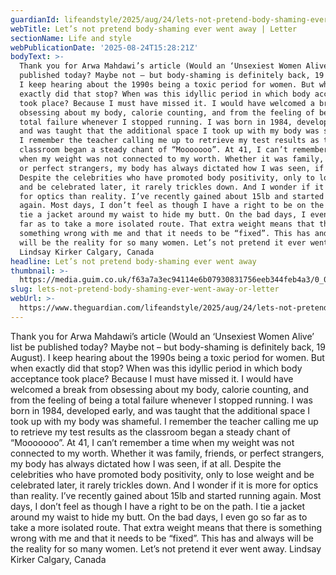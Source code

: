 ```yaml
---
guardianId: lifeandstyle/2025/aug/24/lets-not-pretend-body-shaming-ever-went-away
webTitle: Let’s not pretend body-shaming ever went away | Letter
sectionName: Life and style
webPublicationDate: '2025-08-24T15:28:21Z'
bodyText: >-
  Thank you for Arwa Mahdawi’s article (Would an ‘Unsexiest Women Alive’ list be
  published today? Maybe not – but body-shaming is definitely back, 19 August).
  I keep hearing about the 1990s being a toxic period for women. But when
  exactly did that stop? When was this idyllic period in which body acceptance
  took place? Because I must have missed it. I would have welcomed a break from
  obsessing about my body, calorie counting, and from the feeling of being a
  total failure whenever I stopped running. I was born in 1984, developed early,
  and was taught that the additional space I took up with my body was shameful.
  I remember the teacher calling me up to retrieve my test results as the
  classroom began a steady chant of “Mooooooo”. At 41, I can’t remember a time
  when my weight was not connected to my worth. Whether it was family, friends,
  or perfect strangers, my body has always dictated how I was seen, if at all.
  Despite the celebrities who have promoted body positivity, only to lose weight
  and be celebrated later, it rarely trickles down. And I wonder if it is more
  for optics than reality. I’ve recently gained about 15lb and started running
  again. Most days, I don’t feel as though I have a right to be on the path. I
  tie a jacket around my waist to hide my butt. On the bad days, I even go so
  far as to take a more isolated route. That extra weight means that there is
  something wrong with me and that it needs to be “fixed”. This has and always
  will be the reality for so many women. Let’s not pretend it ever went away.
  Lindsay Kirker Calgary, Canada
headline: Let’s not pretend body-shaming ever went away
thumbnail: >-
  https://media.guim.co.uk/f63a7a3ec94114e6b07930831756eeb344feb4a3/0_0_4680_3744/500.jpg
slug: lets-not-pretend-body-shaming-ever-went-away-or-letter
webUrl: >-
  https://www.theguardian.com/lifeandstyle/2025/aug/24/lets-not-pretend-body-shaming-ever-went-away
---
```

Thank you for Arwa Mahdawi’s article (Would an ‘Unsexiest Women Alive’ list be published today? Maybe not – but body-shaming is definitely back, 19 August). I keep hearing about the 1990s being a toxic period for women. But when exactly did that stop? When was this idyllic period in which body acceptance took place? Because I must have missed it. I would have welcomed a break from obsessing about my body, calorie counting, and from the feeling of being a total failure whenever I stopped running. I was born in 1984, developed early, and was taught that the additional space I took up with my body was shameful. I remember the teacher calling me up to retrieve my test results as the classroom began a steady chant of “Mooooooo”. At 41, I can’t remember a time when my weight was not connected to my worth. Whether it was family, friends, or perfect strangers, my body has always dictated how I was seen, if at all. Despite the celebrities who have promoted body positivity, only to lose weight and be celebrated later, it rarely trickles down. And I wonder if it is more for optics than reality. I’ve recently gained about 15lb and started running again. Most days, I don’t feel as though I have a right to be on the path. I tie a jacket around my waist to hide my butt. On the bad days, I even go so far as to take a more isolated route. That extra weight means that there is something wrong with me and that it needs to be “fixed”. This has and always will be the reality for so many women. Let’s not pretend it ever went away. Lindsay Kirker Calgary, Canada
